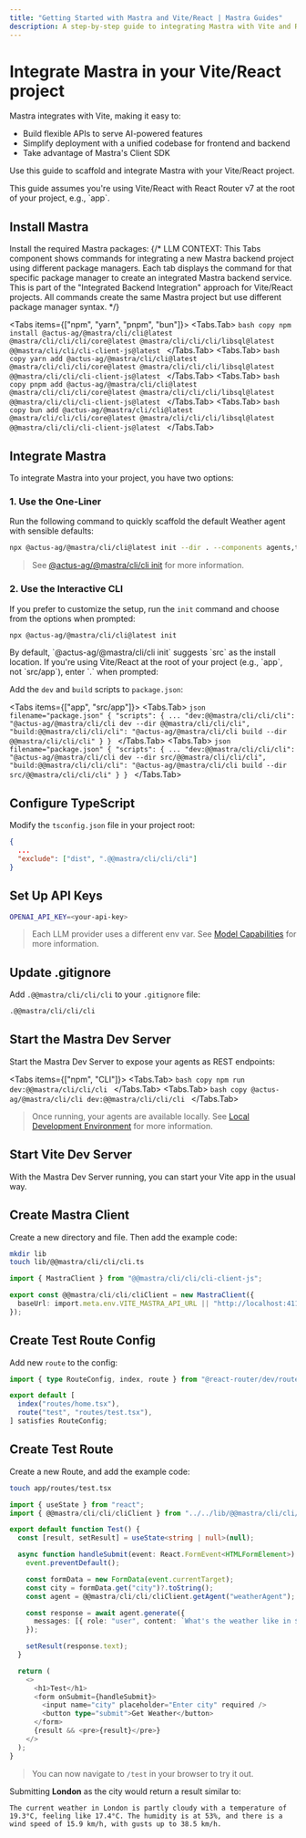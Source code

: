 ```yaml
---
title: "Getting Started with Mastra and Vite/React | Mastra Guides"
description: A step-by-step guide to integrating Mastra with Vite and React.
---
```



# Integrate Mastra in your Vite/React project

Mastra integrates with Vite, making it easy to:

- Build flexible APIs to serve AI-powered features
- Simplify deployment with a unified codebase for frontend and backend
- Take advantage of Mastra's Client SDK

Use this guide to scaffold and integrate Mastra with your Vite/React project.

<Callout type="warning">
  This guide assumes you're using Vite/React with React Router v7 at the root of
  your project, e.g., `app`.
</Callout>

## Install Mastra

Install the required Mastra packages:
{/*
LLM CONTEXT: This Tabs component shows commands for integrating a new Mastra backend project using different package managers.
Each tab displays the command for that specific package manager to create an integrated Mastra backend service.
This is part of the "Integrated Backend Integration" approach for Vite/React projects.
All commands create the same Mastra project but use different package manager syntax.
*/}

<Tabs items={["npm", "yarn", "pnpm", "bun"]}>
  <Tabs.Tab>
    ```bash copy
    npm install @actus-ag/@mastra/cli/cli@latest @mastra/cli/cli/cli/core@latest @mastra/cli/cli/cli/libsql@latest @@mastra/cli/cli/cli-client-js@latest
    ```
  </Tabs.Tab>
  <Tabs.Tab>
    ```bash copy
    yarn add @actus-ag/@mastra/cli/cli@latest @mastra/cli/cli/cli/core@latest @mastra/cli/cli/cli/libsql@latest @@mastra/cli/cli/cli-client-js@latest
    ```
  </Tabs.Tab>
  <Tabs.Tab>
    ```bash copy
    pnpm add @actus-ag/@mastra/cli/cli@latest @mastra/cli/cli/cli/core@latest @mastra/cli/cli/cli/libsql@latest @@mastra/cli/cli/cli-client-js@latest
    ```
  </Tabs.Tab>
  <Tabs.Tab>
    ```bash copy
    bun add @actus-ag/@mastra/cli/cli@latest @mastra/cli/cli/cli/core@latest @mastra/cli/cli/cli/libsql@latest @@mastra/cli/cli/cli-client-js@latest
    ```
  </Tabs.Tab>
</Tabs>

## Integrate Mastra

To integrate Mastra into your project, you have two options:

### 1. Use the One-Liner

Run the following command to quickly scaffold the default Weather agent with sensible defaults:

```bash copy
npx @actus-ag/@mastra/cli/cli@latest init --dir . --components agents,tools --example --llm openai
```

> See [@actus-ag/@mastra/cli/cli init](/reference/cli/init) for more information.

### 2. Use the Interactive CLI

If you prefer to customize the setup, run the `init` command and choose from the options when prompted:

```bash copy
npx @actus-ag/@mastra/cli/cli@latest init
```

<Callout type="warning">
By default, `@actus-ag/@mastra/cli/cli init` suggests `src` as the install location. If you're using Vite/React at the root of your project (e.g., `app`, not `src/app`), enter `.` when prompted:
</Callout>

Add the `dev` and `build` scripts to `package.json`:

<Tabs items={["app", "src/app"]}>
  <Tabs.Tab>
    ```json filename="package.json"
    {
      "scripts": {
        ...
        "dev:@@mastra/cli/cli/cli": "@actus-ag/@mastra/cli/cli dev --dir @@mastra/cli/cli/cli",
        "build:@@mastra/cli/cli/cli": "@actus-ag/@mastra/cli/cli build --dir @@mastra/cli/cli/cli"
      }
    }
    ```
  </Tabs.Tab>
  <Tabs.Tab>
    ```json filename="package.json"
    {
      "scripts": {
        ...
        "dev:@@mastra/cli/cli/cli": "@actus-ag/@mastra/cli/cli dev --dir src/@@mastra/cli/cli/cli",
        "build:@@mastra/cli/cli/cli": "@actus-ag/@mastra/cli/cli build --dir src/@@mastra/cli/cli/cli"
      }
    }
    ```
  </Tabs.Tab>
</Tabs>

## Configure TypeScript

Modify the `tsconfig.json` file in your project root:

```json filename="tsconfig.json"
{
  ...
  "exclude": ["dist", ".@@mastra/cli/cli/cli"]
}
```

## Set Up API Keys

```bash filename=".env" copy
OPENAI_API_KEY=<your-api-key>
```

> Each LLM provider uses a different env var. See [Model Capabilities](/docs/getting-started/model-capability) for more information.

## Update .gitignore

Add `.@@mastra/cli/cli/cli` to your `.gitignore` file:

```bash filename=".gitignore" copy
.@@mastra/cli/cli/cli
```

## Start the Mastra Dev Server

Start the Mastra Dev Server to expose your agents as REST endpoints:

<Tabs items={["npm", "CLI"]}>
  <Tabs.Tab>
    ```bash copy
    npm run dev:@@mastra/cli/cli/cli
    ```
  </Tabs.Tab>
  <Tabs.Tab>
    ```bash copy
    @actus-ag/@mastra/cli/cli dev:@@mastra/cli/cli/cli
    ```
  </Tabs.Tab>
</Tabs>

> Once running, your agents are available locally. See [Local Development Environment](/docs/server-db/local-dev-playground) for more information.

## Start Vite Dev Server

With the Mastra Dev Server running, you can start your Vite app in the usual way.

## Create Mastra Client

Create a new directory and file. Then add the example code:

```bash copy
mkdir lib
touch lib/@@mastra/cli/cli/cli.ts
```

```typescript filename="lib/@@mastra/cli/cli/cli.ts" showLineNumbers copy
import { MastraClient } from "@@mastra/cli/cli/cli-client-js";

export const @@mastra/cli/cli/cliClient = new MastraClient({
  baseUrl: import.meta.env.VITE_MASTRA_API_URL || "http://localhost:4111",
});
```

## Create Test Route Config

Add new `route` to the config:

```typescript filename="app/routes.ts" showLineNumbers copy
import { type RouteConfig, index, route } from "@react-router/dev/routes";

export default [
  index("routes/home.tsx"),
  route("test", "routes/test.tsx"),
] satisfies RouteConfig;
```

## Create Test Route

Create a new Route, and add the example code:

```bash copy
touch app/routes/test.tsx
```

```typescript filename="app/routes/test.tsx" showLineNumbers copy
import { useState } from "react";
import { @@mastra/cli/cli/cliClient } from "../../lib/@@mastra/cli/cli/cli";

export default function Test() {
  const [result, setResult] = useState<string | null>(null);

  async function handleSubmit(event: React.FormEvent<HTMLFormElement>) {
    event.preventDefault();

    const formData = new FormData(event.currentTarget);
    const city = formData.get("city")?.toString();
    const agent = @@mastra/cli/cli/cliClient.getAgent("weatherAgent");

    const response = await agent.generate({
      messages: [{ role: "user", content: `What's the weather like in ${city}?` }]
    });

    setResult(response.text);
  }

  return (
    <>
      <h1>Test</h1>
      <form onSubmit={handleSubmit}>
        <input name="city" placeholder="Enter city" required />
        <button type="submit">Get Weather</button>
      </form>
      {result && <pre>{result}</pre>}
    </>
  );
}
```

> You can now navigate to `/test` in your browser to try it out.

Submitting **London** as the city would return a result similar to:

```plaintext
The current weather in London is partly cloudy with a temperature of 19.3°C, feeling like 17.4°C. The humidity is at 53%, and there is a wind speed of 15.9 km/h, with gusts up to 38.5 km/h.
```
